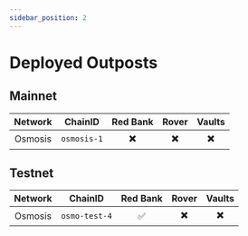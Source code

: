 ```yaml
---
sidebar_position: 2
---
```


# Deployed Outposts

## Mainnet

| Network  | ChainID  | Red Bank  | Rover  | Vaults  |
|:----:|:----:|:----:|:----:| :----:|
| Osmosis  | `osmosis-1`  |  ✖️ |  ✖️ |   ✖️ |

## Testnet

| Network  | ChainID  | Red Bank  | Rover  | Vaults  |
|:----:|:----:|:----:|:----:| :----:|
| Osmosis  | `osmo-test-4`  |  ✅ |  ✖️ |   ✖️ |
